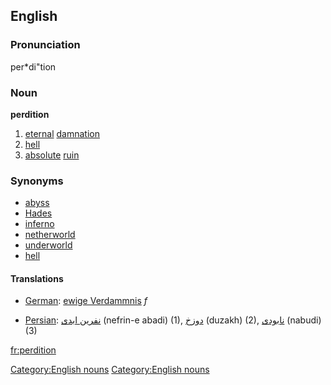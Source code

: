 ==English==

===Pronunciation===
per*di"tion

===Noun===
'''perdition'''
# [[eternal]] [[damnation]]
# [[hell]]
# [[absolute]] [[ruin]]

===Synonyms===
* [[abyss]]
* [[Hades]]
* [[inferno]]
* [[netherworld]]
* [[underworld]]
* [[hell]]
====Translations====

*[[German]]: [[ewige Verdammnis]] ''f''

[[Category:English nouns]]
*[[Persian]]: [[نفرین ابدی]] (nefrin-e abadi) (1), [[دوزخ]] (duzakh) (2), [[نابودی]] (nabudi) (3)

[[Category:English nouns]]

[[fr:perdition]]